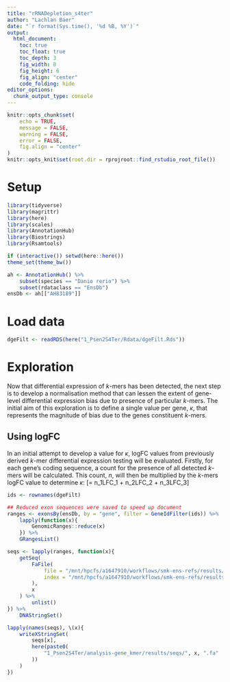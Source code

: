 ```yaml
---
title: "rRNADepletion_s4ter"
author: "Lachlan Baer"
date: "`r format(Sys.time(), '%d %B, %Y')`"
output:
  html_document:
    toc: true
    toc_float: true
    toc_depth: 3
    fig_width: 8
    fig_height: 6
    fig_align: "center"
    code_folding: hide
editor_options: 
  chunk_output_type: console
---
```


```r
knitr::opts_chunk$set(
    echo = TRUE,
    message = FALSE,
    warning = FALSE,
    error = FALSE, 
    fig.align = "center"
)
knitr::opts_knit$set(root.dir = rprojroot::find_rstudio_root_file())
```

# Setup 

```r
library(tidyverse)
library(magrittr)
library(here)
library(scales)
library(AnnotationHub)
library(Biostrings)
library(Rsamtools)
```

```r
if (interactive()) setwd(here::here())
theme_set(theme_bw())
```

```r
ah <- AnnotationHub() %>%
    subset(species == "Danio rerio") %>%
    subset(rdataclass == "EnsDb")
ensDb <- ah[["AH83189"]]
```

# Load data

```r
dgeFilt <- readRDS(here("1_Psen2S4Ter/Rdata/dgeFilt.Rds"))
```

# Exploration

Now that differential expression of $k$-mers has been detected, the next step is to develop a normalisation method that can lessen the extent of gene-level differential expression bias due to presence of particular $k$-mers. The initial aim of this exploration is to define a single value per gene, $\kappa$, that represents the magnitude of bias due to the genes constituent $k$-mers.

## Using logFC

In an initial attempt to develop a value for $\kappa$, logFC values from previously derived $k$-mer differential expression testing will be evaluated. Firstly, for each gene's coding sequence, a count for the presence of all detected $k$-mers will be calculated. This count, $n$, will then be multiplied by the $k$-mers logFC value to determine $\kappa$: \[\kappa = n_1LFC_1 + n_2LFC_2 + n_3LFC_3\]

```r
ids <- rownames(dgeFilt)
```

```r
## Reduced exon sequences were saved to speed up document
ranges <- exonsBy(ensDb, by = "gene", filter = GeneIdFilter(ids)) %>%
    lapply(function(x){
        GenomicRanges::reduce(x)
    }) %>%
    GRangesList()
```

```r
seqs <- lapply(ranges, function(x){
    getSeq(
        FaFile(
            file = "/mnt/hpcfs/a1647910/workflows/smk-ens-refs/results/danio_rerio/release_101/genome.fa",
            index = "/mnt/hpcfs/a1647910/workflows/smk-ens-refs/results/danio_rerio/release_101/genome.fa.fai"
        ),
        x
    ) %>%
        unlist()
}) %>%
    DNAStringSet()
```

```r
lapply(names(seqs), \(x){
    writeXStringSet(
        seqs[x],
        here(paste0(
            "1_Psen2S4Ter/analysis-gene_kmer/results/seqs/", x, ".fa"
        ))
    )
})
```
